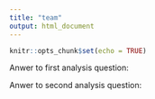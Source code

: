 ```yaml
---
title: "team"
output: html_document
---
```


```r
knitr::opts_chunk$set(echo = TRUE)
```

Anwer to first analysis question:


Anwer to second analysis question:


